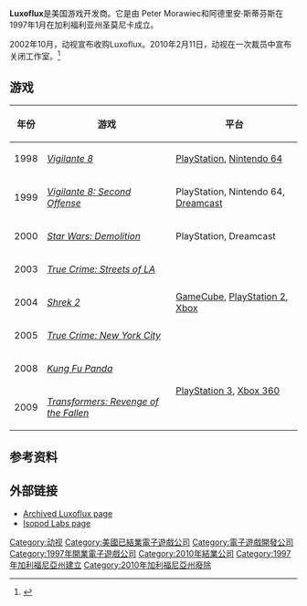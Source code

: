 {{NoteTA
| G1=Games
}}
{{Infobox company
| name = Luxoflux
| logo =
| type = 动视旗下子公司
| foundation = 1997年1月
| defunct = 2010年2月11日
| location =美国加利福利亚州圣莫尼卡
| key_people = Peter Morawiec <br/> Adrian Stephens
| industry =
| products = [[Vigilante_8|Vigilante 8]] <br> [[True_Crime:_Streets_of_LA|True Crime: Streets of LA]] <br> [[True_Crime:_New_York_City|True Crime: New York City]]
| revenue =
| operating_income =
| net_income =
| num_employees =80
}}

'''Luxoflux'''是美国游戏开发商。它是由 Peter Morawiec和阿德里安·斯蒂芬斯在1997年1月在加利福利亚州圣莫尼卡成立。

2002年10月，动视宣布收购Luxoflux。2010年2月11日，动视在一次裁员中宣布关闭工作室。<ref name="Fritz">{{cite news|url=http://latimesblogs.latimes.com/entertainmentnewsbuzz/2010/02/activision-lays-off-200-shuts-luxoflux.html|title=Activision lays off about 200 employees, shuts down Santa Monica studio Luxoflux|last=Fritz|first=Ben|date=February 11, 2010|work=Los Angeles Times|accessdate=23 November 2013|archive-date=2010-05-15|archive-url=https://web.archive.org/web/20100515180856/http://latimesblogs.latimes.com/entertainmentnewsbuzz/2010/02/activision-lays-off-200-shuts-luxoflux.html|dead-url=no}}</ref>

== 游戏 ==

{| class="wikitable sortable"
|-
! 年份 !! 游戏 !! 平台
|-
| 1998 || ''[[Vigilante_8|Vigilante 8]]'' || [[PlayStation_(console)|PlayStation]], [[Nintendo_64|Nintendo 64]]
|-
| 1999 || ''[[Vigilante_8:_Second_Offense|Vigilante 8: Second Offense]]'' || PlayStation, Nintendo 64, [[Dreamcast|Dreamcast]]
|-
| 2000 || ''[[Star_Wars:_Demolition|Star Wars: Demolition]]'' || PlayStation, Dreamcast
|-
| 2003 || ''[[True_Crime:_Streets_of_LA|True Crime: Streets of LA]]'' || rowspan="3"| [[GameCube|GameCube]], [[PlayStation_2|PlayStation 2]], [[Xbox|Xbox]]
|-
| 2004 || ''[[Shrek_2_(video_game)|Shrek 2]]''
|-
| 2005 || ''[[True_Crime:_New_York_City|True Crime: New York City]]''
|-
| 2008 || ''[[Kung_Fu_Panda_(video_game)|Kung Fu Panda]]'' || rowspan="2"| [[PlayStation_3|PlayStation 3]], [[Xbox_360|Xbox 360]]
|-
| 2009 || ''[[Transformers:_Revenge_of_the_Fallen_(video_game)|Transformers: Revenge of the Fallen]]''
|}

== 参考资料 ==
{{reflist}}

== 外部链接 ==

* [https://web.archive.org/web/20090221185509/http://www.luxoflux.com/home.html Archived Luxoflux page]
* [http://www.isopodlabs.net/ Isopod Labs page] {{Wayback|url=http://www.isopodlabs.net/ |date=20210124052134 }}

{{动视}}

{{DEFAULTSORT:Luxoflux}}
[[Category:动视|Category:动视]]
[[Category:美國已結業電子遊戲公司|Category:美國已結業電子遊戲公司]]
[[Category:電子遊戲開發公司|Category:電子遊戲開發公司]]
[[Category:1997年開業電子遊戲公司|Category:1997年開業電子遊戲公司]]
[[Category:2010年結業公司|Category:2010年結業公司]]
[[Category:1997年加利福尼亞州建立|Category:1997年加利福尼亞州建立]]
[[Category:2010年加利福尼亞州廢除|Category:2010年加利福尼亞州廢除]]

{{Activision-stub}}
{{US-videogame-company-stub}}